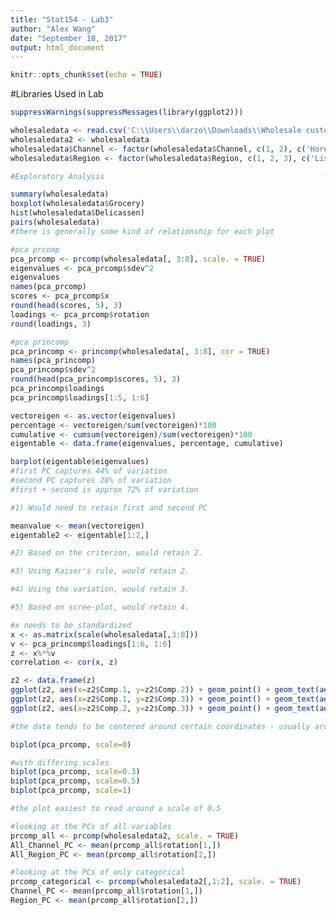 ```yaml
---
title: "Stat154 - Lab3"
author: "Alex Wang"
date: "September 18, 2017"
output: html_document
---
```


```r
knitr::opts_chunk$set(echo = TRUE)
```

#Libraries Used in Lab

```r

suppressWarnings(suppressMessages(library(ggplot2)))

```

```r

wholesaledata <- read.csv('C:\\Users\\darzo\\Downloads\\Wholesale customers data.csv')
wholesaledata2 <- wholesaledata
wholesaledata$Channel <- factor(wholesaledata$Channel, c(1, 2), c('Horeca', 'Retail'))
wholesaledata$Region <- factor(wholesaledata$Region, c(1, 2, 3), c('Lisbon', 'Oporto', 'Other'))

#Exploratory Analysis

summary(wholesaledata)
boxplot(wholesaledata$Grocery)
hist(wholesaledata$Delicassen)
pairs(wholesaledata)
#there is generally some kind of relationship for each plot

#pca prcomp
pca_prcomp <- prcomp(wholesaledata[, 3:8], scale. = TRUE)
eigenvalues <- pca_prcomp$sdev^2
eigenvalues
names(pca_prcomp)
scores <- pca_prcomp$x
round(head(scores, 5), 3)
loadings <- pca_prcomp$rotation
round(loadings, 3)

#pca princomp
pca_princomp <- princomp(wholesaledata[, 3:8], cor = TRUE)
names(pca_princomp)
pca_princomp$sdev^2
round(head(pca_princomp$scores, 5), 3)
pca_princomp$loadings
pca_princomp$loadings[1:5, 1:6]

```

```r

vectoreigen <- as.vector(eigenvalues)
percentage <- vectoreigen/sum(vectoreigen)*100
cumulative <- cumsum(vectoreigen)/sum(vectoreigen)*100
eigentable <- data.frame(eigenvalues, percentage, cumulative)

barplot(eigentable$eigenvalues)
#first PC captures 44% of variation
#second PC captures 28% of variation
#first + second is approx 72% of variation

#1) Would need to retain first and second PC

meanvalue <- mean(vectoreigen)
eigentable2 <- eigentable[1:2,]

#2) Based on the criterion, would retain 2.

#3) Using Kaiser's rule, would retain 2.

#4) Using the variation, would retain 3.

#5) Based on scree-plot, would retain 4.

```

```r

#x needs to be standardized
x <- as.matrix(scale(wholesaledata[,3:8]))
v <- pca_princomp$loadings[1:6, 1:6]
z <- x%*%v
correlation <- cor(x, z)

z2 <- data.frame(z)
ggplot(z2, aes(x=z2$Comp.1, y=z2$Comp.2)) + geom_point() + geom_text(aes(label=c(1:dim(z2)[1])))
ggplot(z2, aes(x=z2$Comp.1, y=z2$Comp.3)) + geom_point() + geom_text(aes(label=c(1:dim(z2)[1])))
ggplot(z2, aes(x=z2$Comp.2, y=z2$Comp.3)) + geom_point() + geom_text(aes(label=c(1:dim(z2)[1])))

#the data tends to be centered around certain coordinates - usually around (0,0)
```

```r

biplot(pca_prcomp, scale=0)

#with differing scales
biplot(pca_prcomp, scale=0.3)
biplot(pca_prcomp, scale=0.5)
biplot(pca_prcomp, scale=1)

#the plot easiest to read around a scale of 0.5

#looking at the PCs of all variables
prcomp_all <- prcomp(wholesaledata2, scale. = TRUE)
All_Channel_PC <- mean(prcomp_all$rotation[1,])
All_Region_PC <- mean(prcomp_all$rotation[2,])

#looking at the PCs of only categorical
prcomp_categorical <- prcomp(wholesaledata2[,1:2], scale. = TRUE)
Channel_PC <- mean(prcomp_all$rotation[1,])
Region_PC <- mean(prcomp_all$rotation[2,])

```